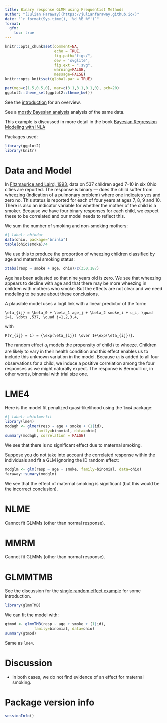 ```yaml
---
title: Binary response GLMM using Frequentist Methods
author: "[Julian Faraway](https://julianfaraway.github.io/)"
date: "`r format(Sys.time(), '%d %B %Y')`"
format: 
  gfm:
    toc: true
---
```


```r
knitr::opts_chunk$set(comment=NA, 
                      echo = TRUE,
                      fig.path="figs/",
                      dev = 'svglite',  
                      fig.ext = ".svg",
                      warning=FALSE, 
                      message=FALSE)
knitr::opts_knit$set(global.par = TRUE)
```

```r
par(mgp=c(1.5,0.5,0), mar=c(3.1,3.1,0.1,0), pch=20)
ggplot2::theme_set(ggplot2::theme_bw())
```


See the [introduction](../index.md) for an overview. 

See a [mostly Bayesian analysis](ohio.md) analysis of the same
data. 

This example is discussed in more detail in the book
[Bayesian Regression Modeling with INLA](https://julianfaraway.github.io/brinlabook/chaglmm.html)

Packages used:

```r
library(ggplot2)
library(knitr)
```


# Data and Model

In [Fitzmaurice and Laird, 1993](https://doi.org/10.1093/biomet/80.1.141), data on 537 children aged 7--10 in six
Ohio cities are reported. The response is binary --- does the child
suffer from wheezing (indication of a pulmonary problem) where one
indicates yes and zero no. This status is reported for each of four
years at ages 7, 8, 9 and 10. There is also an indicator variable for
whether the mother of the child is a smoker. Because we have four binary
responses for each child, we expect these to be correlated and our model
needs to reflect this.

We sum the number of smoking and non-smoking mothers:
```r
#| label: ohiodat
data(ohio, package="brinla")
table(ohio$smoke)/4
```
We use this to produce the proportion of wheezing children classified by
age and maternal smoking status:
```r
xtabs(resp ~ smoke + age, ohio)/c(350,187)
```

Age has been adjusted so that nine years old is zero. We see that
wheezing appears to decline with age and that there may be more wheezing
in children with mothers who smoke. But the effects are not clear and we
need modeling to be sure about these conclusions.

A plausible model uses a logit link with a linear predictor of the form:
```math
\eta_{ij} = \beta_0 + \beta_1 age_j + \beta_2 smoke_i + u_i, \quad i=1, \dots ,537, \quad j=1,2,3,4,
```
with 
```math
P(Y_{ij} = 1) = {\exp(\eta_{ij}) \over 1+\exp(\eta_{ij})}.
```
The
random effect $u_i$ models the propensity of child $i$ to wheeze.
Children are likely to vary in their health condition and this effect
enables us to include this unknown variation in the model. Because $u_i$
is added to all four observations for a child, we induce a positive
correlation among the four responses as we might naturally expect. The
response is Bernoulli or, in other words, binomial with trial size one.


# LME4

Here is the model fit penalized quasi-likelihood using the `lme4` package:

```r
#| label: ohiolmerfit
library(lme4)
modagh <- glmer(resp ~ age + smoke + (1|id), 
              family=binomial, data=ohio)
summary(modagh, correlation = FALSE)
```

We see that there is no significant effect due to maternal smoking.

Suppose you do not take into account the correlated response
within the individuals and fit a GLM ignoring the ID random effect:

```r
modglm <- glm(resp ~ age + smoke, family=binomial, data=ohio)
faraway::sumary(modglm)
```

We see that the effect of maternal smoking is significant (but this
would be the incorrect conclusion).

# NLME

Cannot fit GLMMs (other than normal response).

# MMRM

Cannot fit GLMMs (other than normal response).

# GLMMTMB

See the discussion for the [single random effect example](pulpfreq.md#GLMMTMB)
for some introduction.

```r
library(glmmTMB)
```

We can fit the model with:

```r
gtmod <- glmmTMB(resp ~ age + smoke + (1|id), 
             family=binomial, data=ohio)
summary(gtmod)
```

Same as `lme4`.


# Discussion

-  In both cases, we do not find evidence of an effect for maternal smoking.


# Package version info


```r
sessionInfo()
```


